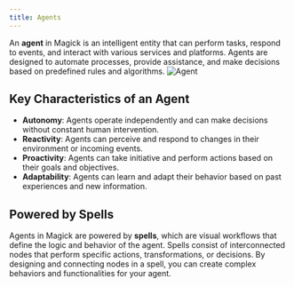 ```yaml
---
title: Agents
---
```


An **agent** in Magick is an intelligent entity that can perform tasks, respond to events, and interact with various services and platforms. Agents are designed to automate processes, provide assistance, and make decisions based on predefined rules and algorithms.
![Agent](/images/agents.png)

## Key Characteristics of an Agent

- **Autonomy**: Agents operate independently and can make decisions without constant human intervention.
- **Reactivity**: Agents can perceive and respond to changes in their environment or incoming events.
- **Proactivity**: Agents can take initiative and perform actions based on their goals and objectives.
- **Adaptability**: Agents can learn and adapt their behavior based on past experiences and new information.


## Powered by Spells
Agents in Magick are powered by **spells**, which are visual workflows that define the logic and behavior of the agent. Spells consist of interconnected nodes that perform specific actions, transformations, or decisions. By designing and connecting nodes in a spell, you can create complex behaviors and functionalities for your agent.
